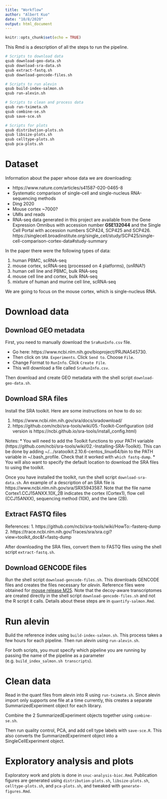 ```yaml
---
title: "Workflow"
author: "Albert Kuo"
date: "10/8/2020"
output: html_document
---
```


```r
knitr::opts_chunk$set(echo = TRUE)
```

This Rmd is a description of all the steps to run the pipeline.

```bash
# Scripts to download data
qsub download-geo-data.sh
qsub download-sra-data.sh
qsub extract-fastq.sh
qsub download-gencode-files.sh

# Scripts to run alevin
qsub build-index-salmon.sh
qsub run-alevin.sh

# Scripts to clean and process data
qsub run-tximeta.sh
qsub combine-se.sh
qsub save-sce.sh

# Scripts for plots
qsub distribution-plots.sh
qsub libsize-plots.sh
qsub celltype-plots.sh
qsub pca-plots.sh
```

# Dataset

Information about the paper whose data we are downloading:

* https://www.nature.com/articles/s41587-020-0465-8
* Systematic comparison of single-cell and single-nucleus RNA-sequencing methods
* Ding	2020
* Mouse cortex	~7000?
* UMIs and reads
* RNA-seq data generated in this project are available from the Gene Expression Omnibus with accession number **GSE132044** and the Single Cell Portal with accession numbers SCP424, SCP425 and SCP426. https://singlecell.broadinstitute.org/single_cell/study/SCP425/single-cell-comparison-cortex-data#study-summary

In the paper there were the following types of data: 

1. human PBMC, scRNA-seq
2. mouse cortex, scRNA-seq (processed on 4 platforms), (snRNA?)
3. human cell line and PBMC, bulk RNA-seq
4. mouse cell line and cortex, bulk RNA-seq
5. mixture of human and murine cell line, scRNA-seq

We are going to focus on the mouse cortex, which is single-nucleus RNA.

# Download data

## Download GEO metadata

First, you need to manually download the `SraRunInfo.csv` file. 

* Go here: https://www.ncbi.nlm.nih.gov/bioproject/PRJNA545730. 
* Then click on `SRA Experiments`. Click `Send to`. Choose `File`. 
* Change Format to `RunInfo`. Click `Create File`. 
* This will download a file called `SraRunInfo.csv`.

Then download and create GEO metadata with the shell script `download-geo-data.sh`. 

## Download SRA files

Install the SRA toolkit. Here are some instructions on how to do so:

1. https://www.ncbi.nlm.nih.gov/sra/docs/sradownload/
2. https://github.com/ncbi/sra-tools/wiki/05.-Toolkit-Configuration (old version is https://ncbi.github.io/sra-tools/install_config.html)

Notes:
* You will need to add the Toolkit functions to your PATH variable (https://github.com/ncbi/sra-tools/wiki/02.-Installing-SRA-Toolkit). This can be done by adding ~/.../sratoolkit.2.10.6-centos_linux64/bin to the PATH variable in ~/.bash_profile. Check that it worked with `which fastq-dump`.
* You will also want to specify the default location to download the SRA files to using the toolkit.

Once you have installed the toolkit, run the shell script `download-sra-data.sh`. An example of a description of an SRA file is https://www.ncbi.nlm.nih.gov/sra/SRX5943587. Note that the file name Cortex1.CCJ15ANXX.10X_2B indicates the cortex (Cortex1), flow cell (CCJ15ANXX), sequencing method (10X), and the lane (2B).

## Extract FASTQ files

References:
1. https://github.com/ncbi/sra-tools/wiki/HowTo:-fasterq-dump
2. https://trace.ncbi.nlm.nih.gov/Traces/sra/sra.cgi?view=toolkit_doc&f=fastq-dump

After downloading the SRA files, convert them to FASTQ files using the shell script `extract-fastq.sh`.

## Download GENCODE files

Run the shell script `download-gencode-files.sh`. This downloads GENCODE files and creates the files necessary for *alevin*. Reference files were obtained for [mouse release M25](https://www.gencodegenes.org/mouse/release_M25.html). 
Note that the decoy-aware transcriptomes are created directly in the shell script `download-gencode-files.sh` and not the R script it calls. Details about these steps are in `quantify-salmon.Rmd`.

# Run alevin

Build the reference index using `build-index-salmon.sh`. This process takes a few hours for each pipeline. Then run alevin using `run-alevin.sh`.

For both scripts, you must specify which pipeline you are running by passing the name of the pipeline as a parameter (e.g. `build_index_salmon.sh transcripts`). 

# Clean data

Read in the quant files from alevin into R using `run-tximeta.sh`. Since alevin import only supports one file at a time currently, this creates a separate SummarizedExperiment object for each library. 

Combine the 2 SummarizedExperiment objects together using `combine-se.sh`. 

Then run quality control, PCA, and add cell type labels with `save-sce.R`. This also converts the SummarizedExperiment object into a SingleCellExperiment object.

# Exploratory analysis and plots

Exploratory work and plots is done in `snuc-analysis-bioc.Rmd`. Publication figures are generated using `distribution-plots.sh`, `libsize-plots.sh`, `celltype-plots.sh`, and `pca-plots.sh`, and tweaked with `generate-figures.Rmd`. 
